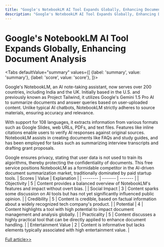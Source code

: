 ```yaml
---
title: "Google's NotebookLM AI Tool Expands Globally, Enhancing Document Analysis"
description: "Google's NotebookLM AI Tool Expands Globally, Enhancing Document Analysis"
---
```



# Google's NotebookLM AI Tool Expands Globally, Enhancing Document Analysis


<Tabs
	defaultValue="summary"
	values={[
	{label: 'summary', value: 'summary'},
	{label: 'score', value: 'score'},
]}>
<TabItem value="summary">


Google's NotebookLM, an AI note-taking assistant, now serves over 200 countries, including India and the UK. Initially based in the U.S. and previously known as Project Tailwind, it utilizes Google's Gemini 1.5 Pro AI to summarize documents and answer queries based on user-uploaded content. Unlike typical AI chatbots, NotebookLM strictly adheres to source materials, ensuring accuracy and relevance.

With support for 108 languages, it extracts information from various formats such as Google Slides, web URLs, PDFs, and text files. Features like inline citations enable users to verify AI responses against original sources. NotebookLM assists in creating documents like FAQs and study guides, and has been employed for tasks such as summarizing interview transcripts and drafting grant proposals.

Google ensures privacy, stating that user data is not used to train its algorithms, thereby protecting the confidentiality of documents. This free service positions NotebookLM as a formidable competitor in the AI-driven document summarization market, traditionally dominated by paid startup tools.
</TabItem>
<TabItem value="score">
	| Scores     | Value   | Explanation |
	| -------- | ------- | ------- |
	| Objectivity  | 5    | Content provides a balanced overview of NotebookLM's features and impact without overt bias.    |
	| Social Impact | 3     | Content sparks some discussion on AI tools but has not yet significantly influenced public opinion.    |
	| Credibility    | 5    | Content is credible, based on factual information about a widely recognized tech company's product.    |
	| Potential    | 4    | Content highlights a tool with high potential to impact document management and analysis globally.    |
	| Practicality    | 5    | Content discusses a highly practical tool that can be directly applied to enhance document handling.    |
	| Entertainment Value    | 2    | Content is informative but lacks elements typically associated with high entertainment value.    |
</TabItem>
</Tabs>

[Full article>>](https://techcrunch.com/2024/06/06/googles-ai-powered-notebooklm-expands-to-india-uk-and-over-200-other-countries/)
